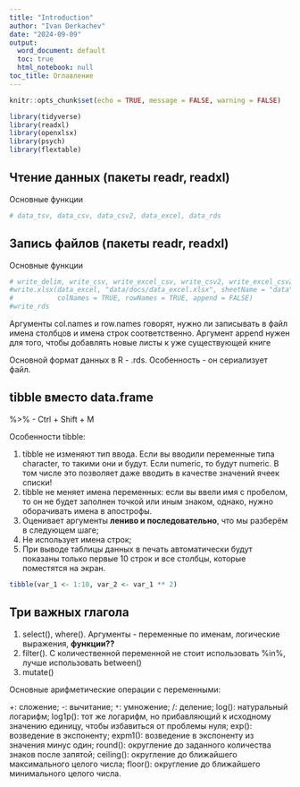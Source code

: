 ```yaml
---
title: "Introduction"
author: "Ivan Derkachev"
date: "2024-09-09"
output:
  word_document: default
  toc: true
  html_notebook: null
toc_title: Оглавление
---
```


```r
knitr::opts_chunk$set(echo = TRUE, message = FALSE, warning = FALSE)

library(tidyverse)
library(readxl)
library(openxlsx)
library(psych)
library(flextable)

```

## Чтение данных (пакеты readr, readxl)

Основные функции

```r
# data_tsv, data_csv, data_csv2, data_excel, data_rds
```

## Запись файлов (пакеты readr, readxl)

Основные функции

```r
# write_delim, write_csv, write_excel_csv, write_csv2, write_excel_csv2, 
#write.xlsx(data_excel, "data/docs/data_excel.xlsx", sheetName = "data", 
#           colNames = TRUE, rowNames = TRUE, append = FALSE)
#write_rds
```

Аргументы col.names и row.names говорят, нужно ли записывать в файл имена столбцов и имена строк соответственно. Аргумент append нужен для того, чтобы добавлять новые листы к уже существующей книге

Основной формат данных в R - .rds. Особенность - он сериализует файл.  

## tibble вместо data.frame

%>% - Ctrl + Shift + M

Особенности tibble:

1) tibble не изменяют тип ввода. Если вы вводили переменные типа character, то такими они и будут. Если numeric, то будут numeric. В том числе это позволяет даже вводить в качестве значений ячеек списки!
2) tibble не меняет имена переменных: если вы ввели имя с пробелом, то он не будет заполнен точкой или иным знаком, однако, нужно оборачивать имена в апострофы.
3) Оценивает аргументы **лениво и последовательно**, что мы разберём в следующем шаге;
4) Не использует имена строк;
5) При выводе таблицы данных в печать автоматически будут показаны только первые 10 строк и все столбцы, которые     поместятся на экран.

```r
tibble(var_1 <- 1:10, var_2 <- var_1 ** 2)
```

## Три важных глагола

1) select(), where(). Аргументы - переменные по именам, логические выражения, **функции??**
2) filter(). С количественной переменной не стоит использовать  %in%, лучше использовать between()
3) mutate()

Основные арифметические операции с переменными:

+: сложение;
-: вычитание;
`*`: умножение;
/: деление;
log(): натуральный логарифм;
log1p(): тот же логарифм, но прибавляющий к исходному значению единицу, чтобы избавиться от проблемы нуля;
exp(): возведение в экспоненту;
expm1(): возведение в экспоненту из значения минус один;
round(): округление до заданного количества знаков после запятой;
ceiling(): округление до ближайшего максимального целого числа;
floor(): округление до ближайшего минимального целого числа.